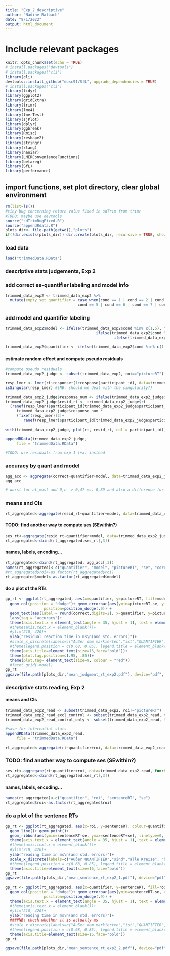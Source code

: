 ```yaml
---
title: "Exp_2_descriptive"
author: "Nadine Balbach"
date: "9/1/2022"
output: html_document
---
```



# Include relevant packages
```r
knitr::opts_chunk$set(echo = TRUE)
# install.packages("devtools")
# install.packages("cli")
library(cli)
devtools::install_github("dosc91/SfL", upgrade_dependencies = TRUE)
# install.packages("cli")
library(tidyr)
library(ggplot2)
library(gridExtra)
library(trimr)
library(lme4)
library(lmerTest)
library(sjPlot)
library(dplyr)
library(ggbreak)
library(Rmisc)
library(reshape2)
library(stringr)
library(rlang)
library(naniar)
library(LMERConvenienceFunctions)
library(betareg)
library(SfL)
library(performance)

```

## import functions, set plot directory, clear global environment
```r
rm(list=ls())
#tiny bug concerning return value fixed in sdTrim from trimr
#TODO: maybe use devtools
source("sdTrimBugFixed.R")
source("appendRdata.R")
plots_dir<- file.path(getwd(),"plots")
if(!dir.exists(plots_dir)) dir.create(plots_dir, recursive = TRUE, showWarnings = FALSE)
```

### load data
```r
load("trimmedData.RData")
```

### descriptive stats judgements, Exp 2

### add correct es-quantifier labeling and model info

```r
trimmed_data_exp2 <- trimmed_data_exp2 %>% 
  mutate(empty_set_quantifier = case_when(cond == 1 | cond == 2 | cond == 3 | cond == 4 ~ "yes",
                                cond == 5 | cond == 6 | cond == 7 | cond == 8 ~ "no"))
```

### add model and quantifier labeling
```r
trimmed_data_exp2$model <- ifelse(trimmed_data_exp2$cond %in% c(1,5), "0,n",
                                        ifelse(trimmed_data_exp2$cond %in% c(2,6),"1,n",
                                                ifelse(trimmed_data_exp2$cond %in% c(3,7),"2,n", "3,n")))

trimmed_data_exp2$quantifier <- ifelse(trimmed_data_exp2$cond %in% c(1:4), "at_most_two", "exactly_two")
```

#### estimate random effect and compute pseudo residuals
```r
#compute pseudo residuals
trimmed_data_exp2_judge <- subset(trimmed_data_exp2, roi=="pictureRT")

resp_lmer <- lmer(rt~response+(1+response|participant_id), data=trimmed_data_fillers_judge)
isSingular(resp_lmer) #(NB: should we deal with the singularity?)

trimmed_data_exp2_judge$response_num <- ifelse(trimmed_data_exp2_judge$response == "True", 1, 0)
trimmed_data_exp2_judge$resid_rt <- trimmed_data_exp2_judge$rt - 
  (ranef(resp_lmer)$participant_id[trimmed_data_exp2_judge$participant_id,1] + 
     trimmed_data_exp2_judge$response_num *
     (fixef(resp_lmer)[2]+
        ranef(resp_lmer)$participant_id[trimmed_data_exp2_judge$participant_id,2])) 

with(trimmed_data_exp2_judge, plot(rt, resid_rt, col = participant_id))

appendRData(trimmed_data_exp2_judge,
     file = "trimmedData.RData")

#TODO: use residuals from exp 1 (+x) instead
```


### accuracy by quant and model 
```r
agg_acc <- aggregate(correct~quantifier+model, data=trimmed_data_exp2_judge, function(x) {c(mean(x),sd(x)/sqrt(length(x)))})
agg_acc

# worst for at_most and 0,n -> 0,47 vs. 0,89 and also a difference for 1,n -> 0,71 vs. 0,92

```


### means and CIs
```r
rt_aggregated<-aggregate(resid_rt~quantifier+model, data=trimmed_data_exp2_judge, mean)
```

#### TODO: find another way to compute ses (SEwithin?)
```r
ses_rt<-aggregate(resid_rt~quantifier+model, data=trimmed_data_exp2_judge, function(x) {sd(x)/sqrt(length(x))})
rt_aggregated<-cbind(rt_aggregated,ses_rt[,3])
```

#### names, labels, encoding...
```r
rt_aggregated<-cbind(rt_aggregated, agg_acc[,3])
names(rt_aggregated)<-c("quantifier", "model", "pictureRT", "se", "correct", "wrong")
#rt_aggregated$roi<-as.factor(rt_aggregated$roi)
rt_aggregated$model<-as.factor(rt_aggregated$model)
```


#### do a plot of the RTs
```r
gp_rt <- ggplot(rt_aggregated, aes(x=quantifier, y=pictureRT, fill=model, group=model))+
  geom_col(position = "dodge")+ geom_errorbar(aes(ymin=pictureRT-se, ymax=pictureRT+se), width=.2,
                 position=position_dodge(.9)) +
  geom_text(aes(label = round(correct,digits=2), x=quantifier, y=pictureRT), position = position_dodge(width = .9), vjust = -0.9, size=4, colour= "red")+
  labs(tag = "accuracy")+
  theme(axis.text.x = element_text(angle = 35, hjust = 1), text = element_text(size=20))+
  #theme(axis.text.x = element_blank())+
  #ylim(210, 420)+
  ylab("residual reaction time in ms\n(and std. errors)")+
  #scale_x_discrete(labels=c("Außer dem markierten","ist","QUANTIFIER","weiteres", "Dreieck","rot."))+
  #theme(legend.position = c(0.68, 0.85), legend.title = element_blank())+
  theme(axis.title=element_text(size=16,face="bold"))+
  theme(plot.tag.position=c(.95, .85))+
  theme(plot.tag= element_text(size=9, colour = "red"))
  #facet_grid(~model)
gp_rt
ggsave(file.path(plots_dir,"mean_judgment_rt_exp2.pdf"), device="pdf", width=14, height=5)
```




### descriptive stats reading, Exp 2

#### means and CIs
```r
trimmed_data_exp2_read <- subset(trimmed_data_exp2, roi!="pictureRT")
trimmed_data_exp2_read_excl_control <- subset(trimmed_data_exp2_read, trimmed_data_exp2_read$cond < 13)
trimmed_data_exp2_read_control_only <- subset(trimmed_data_exp2_read, trimmed_data_exp2_read$cond > 12)

#save for inferential stats
appendRData(trimmed_data_exp2_read,
     file = "trimmedData.RData")

rt_aggregated<-aggregate(rt~quantifier+roi, data=trimmed_data_exp2_read, mean)
```


### TODO: find another way to compute ses (SEwithin?)
```r
ses_rt<-aggregate(rt~quantifier+roi, data=trimmed_data_exp2_read, function(x) {sd(x)/sqrt(length(x))})
rt_aggregated<-cbind(rt_aggregated,ses_rt[,3])
```

#### names, labels, encoding...
```r
names(rt_aggregated)<-c("quantifier", "roi", "sentenceRT", "se")
rt_aggregated$roi<-as.factor(rt_aggregated$roi)
```


### do a plot of the sentence RTs
```r
gp_rt <- ggplot(rt_aggregated, aes(x=roi, y=sentenceRT, colour=quantifier, group=quantifier))+
  geom_line()+ geom_point()+
  geom_ribbon(aes(ymin=sentenceRT-se, ymax=sentenceRT+se), linetype=0, alpha=0.1)+
  theme(axis.text.x = element_text(angle = 35, hjust = 1), text = element_text(size=20))+
  #theme(axis.text.x = element_blank())+
  #ylim(210, 420)+
  ylab("reading time in ms\n(and std. errors)")+
  scale_x_discrete(labels=c("Außer QUANTIFIER","sind","alle Kreise", "blau.")) +
  #theme(legend.position = c(0.68, 0.85), legend.title = element_blank())+
  theme(axis.title=element_text(size=16,face="bold"))
gp_rt
ggsave(file.path(plots_dir,"mean_sentence_rt_exp2_1.pdf"), device="pdf", width=28, height=5)

gp_rt <- ggplot(rt_aggregated, aes(x=quantifier, y=sentenceRT, fill=roi, group=roi))+
  geom_col(position = "dodge")+ geom_errorbar(aes(ymin=sentenceRT-se, ymax=sentenceRT+se), width=.2,
                 position=position_dodge(.9)) +
  theme(axis.text.x = element_text(angle = 35, hjust = 1), text = element_text(size=20))+
  #theme(axis.text.x = element_blank())+
  #ylim(210, 420)+
  ylab("reading time in ms\n(and std. errors)")+
  ####NB: check whether it is actually ms
  #scale_x_discrete(labels=c("Außer dem markierten","ist","QUANTIFIER","weiteres", "Dreieck","rot."))+
  #theme(legend.position = c(0.68, 0.85), legend.title = element_blank())+
  theme(axis.title=element_text(size=16,face="bold"))
gp_rt

ggsave(file.path(plots_dir,"mean_sentence_rt_exp2_2.pdf"), device="pdf", width=28, height=5)
```